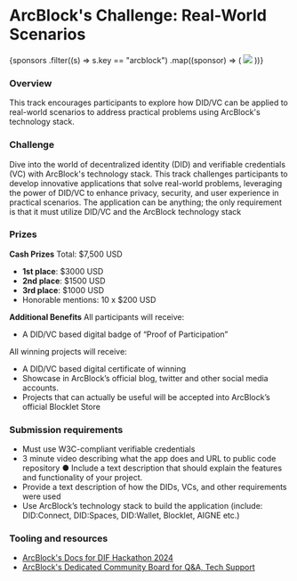 
# ArcBlock's Challenge: Real-World Scenarios

<div className={styles.sponsorsGrid}>
  {sponsors
    .filter((s) => s.key == "arcblock")
    .map((sponsor) => (
      <img src={sponsor.logo} />
    ))}
</div>

### Overview

This track encourages participants to explore how DID/VC can be applied to real-world scenarios to address practical problems using ArcBlock's technology stack.

### Challenge

Dive into the world of decentralized identity (DID) and verifiable credentials (VC) with ArcBlock's technology stack. This track challenges participants to develop innovative applications that solve real-world problems, leveraging the power of DID/VC to enhance privacy, security, and user experience in practical scenarios. The application can be anything; the only requirement is that it must utilize DID/VC and the ArcBlock technology stack

### Prizes

**Cash Prizes**
Total: $7,500 USD

- **1st place**: $3000 USD
- **2nd place**: $1500 USD
- **3rd place**: $1000 USD
- Honorable mentions: 10 x $200 USD

**Additional Benefits**
All participants will receive:

- A DID/VC based digital badge of “Proof of Participation”

All winning projects will receive:

- A DID/VC based digital certificate of winning
- Showcase in ArcBlock’s official blog, twitter and other social media accounts.
- Projects that can actually be useful will be accepted into ArcBlock’s official Blocklet Store

### Submission requirements

- Must use W3C-compliant verifiable credentials
- 3 minute video describing what the app does and URL to public code repository ● Include a text description that should explain the features and functionality of your project.
- Provide a text description of how the DIDs, VCs, and other requirements were used
- Use ArcBlock’s technology stack to build the application (include: DID:Connect, DID:Spaces, DID:Wallet, Blocklet, AIGNE etc.)

### Tooling and resources

- [ArcBlock's Docs for DIF Hackathon 2024](https://www.arcblock.io/docs/hackathon/en/dif-hackathon-2024)
- [ArcBlock's Dedicated Community Board for Q&A, Tech Support](https://community.arcblock.io/discussions/boards/hackathon-support)

